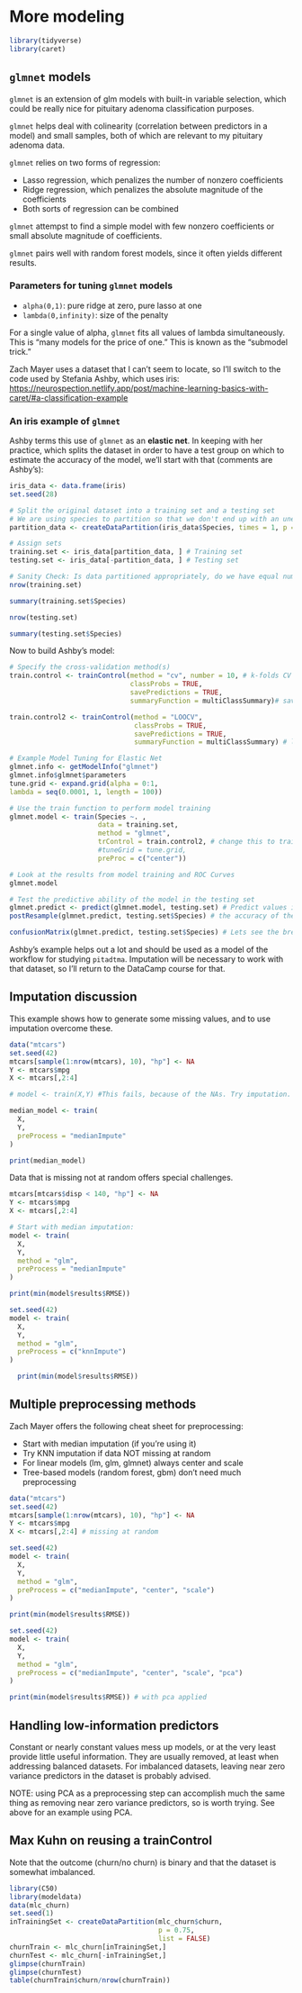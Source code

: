 # More modeling {#moremodeling}

```r
library(tidyverse)
library(caret)
```

## `glmnet` models

`glmnet` is an extension of glm models with built-in variable selection, which could be really nice for pituitary adenoma classification purposes.

`glmnet` helps deal with colinearity (correlation between predictors in a model) and small samples, both of which are relevant to my pituitary adenoma data. 

`glmnet` relies on two forms of regression:

  * Lasso regression, which penalizes the number of nonzero coefficients
  * Ridge regression, which penalizes the absolute magnitude of the coefficients
  * Both sorts of regression can be combined
  
`glmnet` attempst to find a simple model with few nonzero coefficients or small absolute magnitude of coefficients. 

`glmnet` pairs well with random forest models, since it often yields different results. 

### Parameters for tuning `glmnet` models

  * `alpha(0,1)`: pure ridge at zero, pure lasso at one
  * `lambda(0,infinity)`: size of the penalty
  
For a single value of alpha, `glmnet` fits all values of lambda simultaneously. This is "many models for the price of one." This is known as the "submodel trick."  

Zach Mayer uses a dataset that I can't seem to locate, so I'll switch to the code used by Stefania Ashby, which uses iris:  <https://neurospection.netlify.app/post/machine-learning-basics-with-caret/#a-classification-example>

### An iris example of `glmnet`

Ashby terms this use of `glmnet` as an **elastic net**. In keeping with her practice, which splits the dataset in order to have a test group on which to estimate the accuracy of the model, we'll start with that (comments are Ashby's):

```r
iris_data <- data.frame(iris)
set.seed(28) 

# Split the original dataset into a training set and a testing set
# We are using species to partition so that we don't end up with an uneven amount of one species in either training or testing sets.
partition_data <- createDataPartition(iris_data$Species, times = 1, p = .7, list = FALSE)

# Assign sets
training.set <- iris_data[partition_data, ] # Training set
testing.set <- iris_data[-partition_data, ] # Testing set

# Sanity Check: Is data partitioned appropriately, do we have equal numbers of observations for our outcome variable?
nrow(training.set)

summary(training.set$Species)

nrow(testing.set)

summary(testing.set$Species)
```

Now to build Ashby's model:

```r
# Specify the cross-validation method(s)
train.control <- trainControl(method = "cv", number = 10, # k-folds CV with k=10
                              classProbs = TRUE,
                              savePredictions = TRUE,
                              summaryFunction = multiClassSummary)# save predictions for ROC

train.control2 <- trainControl(method = "LOOCV",
                               classProbs = TRUE,
                               savePredictions = TRUE,
                               summaryFunction = multiClassSummary) # leave-one-out CV, and save predictions for ROC 

# Example Model Tuning for Elastic Net
glmnet.info <- getModelInfo("glmnet")
glmnet.info$glmnet$parameters
tune.grid <- expand.grid(alpha = 0:1,
lambda = seq(0.0001, 1, length = 100))

# Use the train function to perform model training
glmnet.model <- train(Species ~. , 
                      data = training.set, 
                      method = "glmnet",
                      trControl = train.control2, # change this to train.control to try k-fold CV
                      #tuneGrid = tune.grid,
                      preProc = c("center")) 

# Look at the results from model training and ROC Curves
glmnet.model

# Test the predictive ability of the model in the testing set
glmnet.predict <- predict(glmnet.model, testing.set) # Predict values in the testing set
postResample(glmnet.predict, testing.set$Species) # the accuracy of the model

confusionMatrix(glmnet.predict, testing.set$Species) # Lets see the breakdown of how well our model worked
```

Ashby's example helps out a lot and should be used as a model of the workflow for studying `pitadtma`. Imputation will be necessary to work with that dataset, so I'll return to the DataCamp course for that.

## Imputation discussion

This example shows how to generate some missing values, and to use imputation overcome these.

```r
data("mtcars")
set.seed(42)
mtcars[sample(1:nrow(mtcars), 10), "hp"] <- NA
Y <- mtcars$mpg
X <- mtcars[,2:4]

# model <- train(X,Y) #This fails, because of the NAs. Try imputation.

median_model <- train(
  X,
  Y,
  preProcess = "medianImpute"
)

print(median_model)

```

Data that is missing not at random offers special challenges. 

```r
mtcars[mtcars$disp < 140, "hp"] <- NA
Y <- mtcars$mpg
X <- mtcars[,2:4]

# Start with median imputation:
model <- train(
  X,
  Y,
  method = "glm",
  preProcess = "medianImpute"
)

print(min(model$results$RMSE))

set.seed(42)
model <- train(
  X,
  Y,
  method = "glm",
  preProcess = c("knnImpute")
)

  print(min(model$results$RMSE))

```

## Multiple preprocessing methods

Zach Mayer offers the following cheat sheet for preprocessing:

* Start with median imputation (if you're using it)
* Try KNN imputation if data NOT missing at random
* For linear models (lm, glm, glmnet) always center and scale
* Tree-based models (random forest, gbm) don't need much preprocessing

```r
data("mtcars")
set.seed(42)
mtcars[sample(1:nrow(mtcars), 10), "hp"] <- NA
Y <- mtcars$mpg
X <- mtcars[,2:4] # missing at random

set.seed(42)
model <- train(
  X,
  Y,
  method = "glm",
  preProcess = c("medianImpute", "center", "scale")
)

print(min(model$results$RMSE))

set.seed(42)
model <- train(
  X,
  Y,
  method = "glm",
  preProcess = c("medianImpute", "center", "scale", "pca")
)

print(min(model$results$RMSE)) # with pca applied
```

## Handling low-information predictors

Constant or nearly constant values mess up models, or at the very least provide little useful information. They are usually removed, at least when addressing balanced datasets. For imbalanced datasets, leaving near zero variance predictors in the dataset is probably advised. 

NOTE: using PCA as a preprocessing step can accomplish much the same thing as removing near zero variance predictors, so is worth trying. See above for an example using PCA.

## Max Kuhn on reusing a trainControl

Note that the outcome (churn/no churn) is binary and that the dataset is somewhat imbalanced. 

```r
library(C50)
library(modeldata)
data(mlc_churn)
set.seed(1)
inTrainingSet <- createDataPartition(mlc_churn$churn, 
                                     p = 0.75,
                                     list = FALSE)
churnTrain <- mlc_churn[inTrainingSet,]
churnTest <- mlc_churn[-inTrainingSet,]
glimpse(churnTrain)
glimpse(churnTest)
table(churnTrain$churn/nrow(churnTrain))
```


